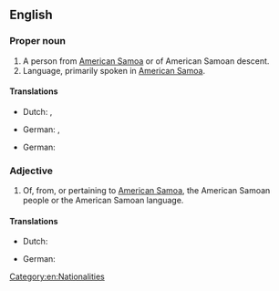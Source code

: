 ==English==

===Proper noun===
{{en-proper noun}}

# A person from [[American Samoa]] or of American Samoan descent.
# Language, primarily spoken in [[American Samoa]].

====Translations====
{{trans-top|person}}
* Dutch: {{t|nl|Amerikaans-Samoaan|m}}, {{t|nl|Amerikaans-Samoaanse|f}}
{{trans-mid}}
* German: {{t+|de|Samoaner|m}}, {{t+|de|Samoanerin|f}}
{{trans-bottom}}

{{trans-top|language}}
* German: {{t+|de|Samoanisch}}
{{trans-mid}}
{{trans-bottom}}

===Adjective===
{{en-adj}}

# Of, from, or pertaining to [[American Samoa]], the American Samoan people or the American Samoan language.

====Translations====
{{trans-top|pertaining to [[American Samoa]]}}
* Dutch: {{t|nl|Amerikaans-Samoaans}}
{{trans-mid}}
* German: {{t+|de|samoanisch}}
{{trans-bottom}}

[[Category:en:Nationalities]]